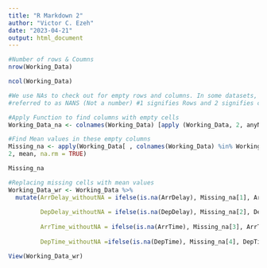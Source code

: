 ---
title: "R Markdown 2"
author: "Victor C. Ezeh"
date: "2023-04-21"
output: html_document
---

```{r}
#Number of rows & Coumns
nrow(Working_Data)

ncol(Working_Data)
```
```{r}
#We use NAs to check out for empty rows and columns. In some datasets, it could be
#referred to as NANS (Not a number) #1 signifies Rows and 2 signifies columns
```


```{r}
#Apply Function to find columns with empty cells
Working_Data_na <- colnames(Working_Data) [apply (Working_Data, 2, anyNA)]
```


```{r}
#Find Mean values in these empty columns
Missing_na <- apply(Working_Data[ , colnames(Working_Data) %in% Working_Data_na],
2, mean, na.rm = TRUE)

Missing_na
```
```{r}
#Replacing missing cells with mean values
Working_Data_wr <- Working_Data %>%
  mutate(ArrDelay_withoutNA = ifelse(is.na(ArrDelay), Missing_na[1], ArrDelay),
         
         DepDelay_withoutNA = ifelse(is.na(DepDelay), Missing_na[2], DepDelay),
         
         ArrTime_withoutNA = ifelse(is.na(ArrTime), Missing_na[3], ArrTime),
         
         DepTime_withoutNA =ifelse(is.na(DepTime), Missing_na[4], DepTime))

View(Working_Data_wr)
```

